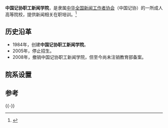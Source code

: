 {{高校
|名称    =中国记协职工新闻学院
|外文名  =
|图像    =
|图像说明=
|校训    =
|建校    =1984年
|闭校    =
|类型    =公立成人高等院校
|校长    =
|院长    =
|书记    =
|教师    =
|职工    =
|学生    =
|地址    ={{CHN}}[[北京市|北京市]][[西城区|西城区]][[西交民巷|西交民巷]]50号
|校园环境=
|面积    =
|代表色  =
|隶属    =[[中华全国新闻工作者协会|中华全国新闻工作者协会]]
|邮编    =100031
|电话    =
|网站    =
|标志    =
|脚注    =
}}

'''中国记协职工新闻学院'''，是隶属[[中华全国新闻工作者协会|中华全国新闻工作者协会]]（中国记协）的一所成人高等院校，提供新闻相关在职培训。<ref>{{Cite web |url=http://gaoxiao.js-edu.cn/CollegeHtml/0008/887/index.htm |title=江苏招生考试网：中国记协职工新闻学院简介 |accessdate=2011-03-28 |archive-date=2012-06-28 |archive-url=https://web.archive.org/web/20120628103625/http://gaoxiao.js-edu.cn/CollegeHtml/0008/887/index.htm |dead-url=no }}</ref>

== 历史沿革 ==
*1984年，创建'''中国记协职工新闻学院'''。
*2005年，停止招生。
*2008年，撤销中国记协职工新闻学院，但至今尚未注销教育部备案。
==院系设置==

==参考==
{{Reflist}}
{{-}}
{{中央部属高校}}
{{北京高等院校}}
